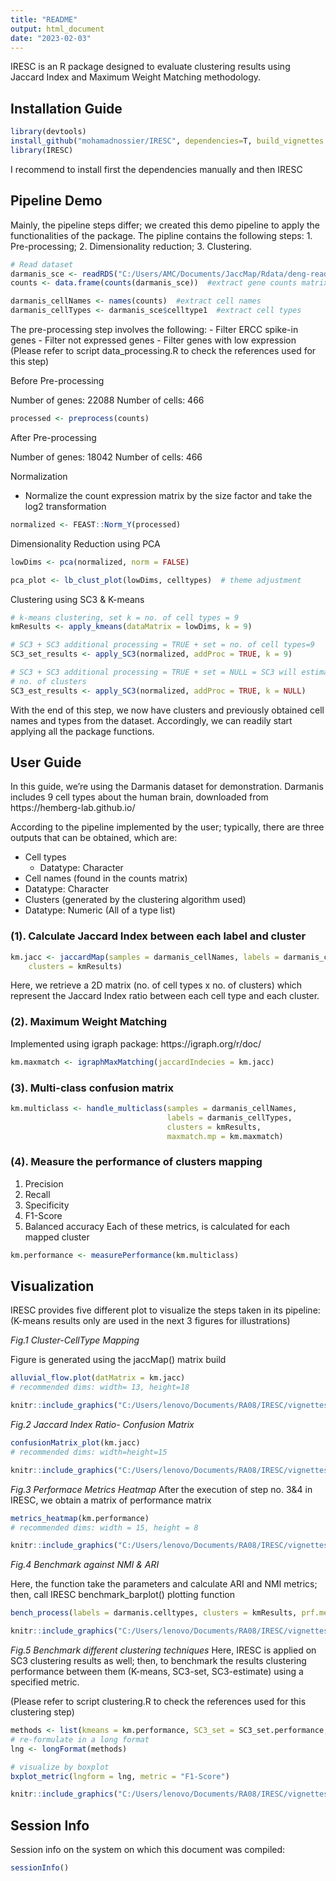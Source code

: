 ```yaml
---
title: "README"
output: html_document
date: "2023-02-03"
---
```


IRESC is an R package designed to evaluate clustering results using Jaccard Index and Maximum Weight Matching methodology.

## Installation Guide
```r
library(devtools)
install_github("mohamadnossier/IRESC", dependencies=T, build_vignettes = T)
library(IRESC)
```

I recommend to install first the dependencies manually and then IRESC

## Pipeline Demo

Mainly, the pipeline steps differ; we created this demo pipeline to apply the functionalities of the package. The pipline contains the following steps:
1. Pre-processing;
2. Dimensionality reduction; 
3. Clustering.

```r
# Read dataset
darmanis_sce <- readRDS("C:/Users/AMC/Documents/JaccMap/Rdata/deng-reads.rds")
counts <- data.frame(counts(darmanis_sce))  #extract gene counts matrix

darmanis_cellNames <- names(counts)  #extract cell names
darmanis_cellTypes <- darmanis_sce$celltype1  #extract cell types
```

The pre-processing step involves the following: - Filter ERCC spike-in genes - Filter not expressed genes - Filter genes with low expression (Please refer to script data_processing.R to check the references used for this step)

Before Pre-processing

Number of genes: 22088 Number of cells: 466

```r
processed <- preprocess(counts)
```


After Pre-processing

Number of genes: 18042 Number of cells: 466

Normalization

- Normalize the count expression matrix by the size factor and take the log2 transformation

```r
normalized <- FEAST::Norm_Y(processed)
```

Dimensionality Reduction using PCA

```r
lowDims <- pca(normalized, norm = FALSE)

pca_plot <- lb_clust_plot(lowDims, celltypes)  # theme adjustment
```

Clustering using SC3 & K-means

```r
# k-means clustering, set k = no. of cell types = 9
kmResults <- apply_kmeans(dataMatrix = lowDims, k = 9)

# SC3 + SC3 additional processing = TRUE + set = no. of cell types=9
SC3_set_results <- apply_SC3(normalized, addProc = TRUE, k = 9)

# SC3 + SC3 additional processing = TRUE + set = NULL = SC3 will estimate the
# no. of clusters
SC3_est_results <- apply_SC3(normalized, addProc = TRUE, k = NULL)
```

With the end of this step, we now have clusters and previously obtained cell names and types from the dataset. Accordingly, we can readily start applying all the package functions.

## User Guide

In this guide, we’re using the Darmanis dataset for demonstration. Darmanis includes 9 cell types about the human brain, downloaded from https://hemberg-lab.github.io/

According to the pipeline implemented by the user; typically, there are three outputs that can be obtained, which are:

* Cell types
  + Datatype: Character
* Cell names (found in the counts matrix)
 + Datatype: Character
* Clusters (generated by the clustering algorithm used)
 + Datatype: Numeric (All of a type list)


### (1). Calculate Jaccard Index between each label and cluster

```r
km.jacc <- jaccardMap(samples = darmanis_cellNames, labels = darmanis_cellTypes,
    clusters = kmResults)
```

Here, we retrieve a 2D matrix (no. of cell types x no. of clusters) which represent the Jaccard Index ratio between each cell type and each cluster.

### (2). Maximum Weight Matching
Implemented using igraph package: https://igraph.org/r/doc/

```r
km.maxmatch <- igraphMaxMatching(jaccardIndecies = km.jacc)
```

### (3). Multi-class confusion matrix
```r
km.multiclass <- handle_multiclass(samples = darmanis_cellNames, 
                                   labels = darmanis_cellTypes,
                                   clusters = kmResults, 
                                   maxmatch.mp = km.maxmatch)
```

### (4). Measure the performance of clusters mapping

1. Precision
2. Recall
3. Specificity
4. F1-Score
5. Balanced accuracy
Each of these metrics, is calculated for each mapped cluster

```r
km.performance <- measurePerformance(km.multiclass)
```


## Visualization

IRESC provides five different plot to visualize the steps taken in its pipeline: (K-means results only are used in the next 3 figures for illustrations)

*Fig.1 Cluster-CellType Mapping*

Figure is generated using the jaccMap() matrix build

```r
alluvial_flow.plot(datMatrix = km.jacc)
# recommended dims: width= 13, height=18
```

```r
knitr::include_graphics("C:/Users/lenovo/Documents/RA08/IRESC/vignettes/darmanis.rds/darmanis.rds_alluvial_unmapped_kmeans.png", error = FALSE)
```

*Fig.2 Jaccard Index Ratio- Confusion Matrix*

```r
confusionMatrix_plot(km.jacc)
# recommended dims: width=height=15
```

```r
knitr::include_graphics("C:/Users/lenovo/Documents/RA08/IRESC/vignettes/darmanis.rds/darmanis.rds_confusion_matrix_kmeans.png", error = FALSE)
```


*Fig.3 Performace Metrics Heatmap*
After the execution of step no. 3&4 in IRESC, we obtain a matrix of performance matrix

```r
metrics_heatmap(km.performance)
# recommended dims: width = 15, height = 8
```

```r
knitr::include_graphics("C:/Users/lenovo/Documents/RA08/IRESC/vignettes/darmanis.rds/darmanis.rds_performance_kmeans.png", error = FALSE)
```

*Fig.4 Benchmark against NMI & ARI*

Here, the function take the parameters and calculate ARI and NMI metrics; then, call IRESC benchmark_barplot() plotting function

```r
bench_process(labels = darmanis.celltypes, clusters = kmResults, prf.metrics = km.performance)
```

```r
knitr::include_graphics("C:/Users/lenovo/Documents/RA08/IRESC/vignettes/darmanis.rds/darmanis.rds_compare_ARI_NMI_kmeans.png", error = FALSE)
```

*Fig.5 Benchmark different clustering techniques* 
Here, IRESC is applied on SC3 clustering results as well; then, to benchmark the results clustering performance between them (K-means, SC3-set, SC3-estimate) using a specified metric.

(Please refer to script clustering.R to check the references used for this clustering step)

```r
methods <- list(kmeans = km.performance, SC3_set = SC3_set.performance, SC3_est = SC3_est.performance)
# re-formulate in a long format
lng <- longFormat(methods)

# visualize by boxplot
bxplot_metric(lngform = lng, metric = "F1-Score")
```

```r
knitr::include_graphics("C:/Users/lenovo/Documents/RA08/IRESC/vignettes/darmanis.rds/darmanis.rdsbenchmark.png", error = FALSE)
```


## Session Info

Session info on the system on which this
document was compiled:
```r
sessionInfo()
```

